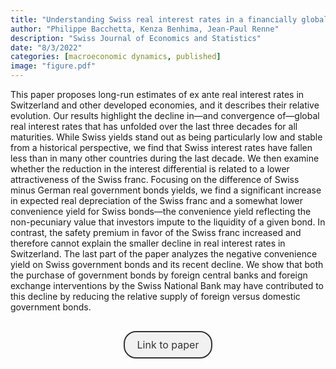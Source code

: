 ```yaml
---
title: "Understanding Swiss real interest rates in a financially globalized world"
author: "Philippe Bacchetta, Kenza Benhima, Jean-Paul Renne"
description: "Swiss Journal of Economics and Statistics"
date: "8/3/2022"
categories: [macroeconomic dynamics, published]
image: "figure.pdf"
---
```


<!-- description: "Affine Term Structure Model that provides non-negative yields and is able to accommodate a short-term rate that stays at the zero lower bound (ZLB) for extended periods of time." -->

<!-- subtitle: -->

<!-- image: "figure.jpeg" -->


This paper proposes long-run estimates of ex ante real interest rates in Switzerland and other developed economies, and it describes their relative evolution. Our results highlight the decline in—and convergence of—global real interest rates that has unfolded over the last three decades for all maturities. While Swiss yields stand out as being particularly low and stable from a historical perspective, we find that Swiss interest rates have fallen less than in many other countries during the last decade. We then examine whether the reduction in the interest differential is related to a lower attractiveness of the Swiss franc. Focusing on the difference of Swiss minus German real government bonds yields, we find a significant increase in expected real depreciation of the Swiss franc and a somewhat lower convenience yield for Swiss bonds—the convenience yield reflecting the non-pecuniary value that investors impute to the liquidity of a given bond. In contrast, the safety premium in favor of the Swiss franc increased and therefore cannot explain the smaller decline in real interest rates in Switzerland. The last part of the paper analyzes the negative convenience yield on Swiss government bonds and its recent decline. We show that both the purchase of government bonds by foreign central banks and foreign exchange interventions by the Swiss National Bank may have contributed to this decline by reducing the relative supply of foreign versus domestic government bonds.



```{=html}
<div  style="margin: 30px; text-align: center;">
<a class="btn btn-primary" href="https://sjes.springeropen.com/articles/10.1186/s41937-022-00095-3" role="button" target="_blank" style="            display: inline-block;
            padding: 10px 20px;
            border: 2px solid #333;
            border-radius: 20px;
            background-color: #f1f1f1;
            text-decoration: none;
            color: #333;
            margin: 0 10px;
            font-size: 16px;">Link to paper</a>
</div>
```


<!-- In order to have bibtex in place of R code, add in front matter: -->
<!-- format: -->
<!--   html: -->
<!--     code-fold: true -->
<!--     code-summary: "Bibtex" -->

<!-- ```{r essai, eval=FALSE} -->
<!-- article = { -->
<!--   author = {JPR}, -->
<!--   year=2010 -->
<!-- } -->
<!-- ``` -->
